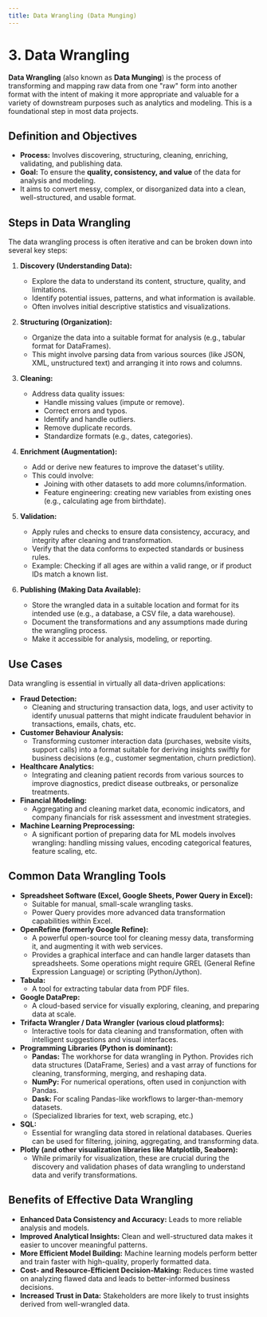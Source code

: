 ```yaml
---
title: Data Wrangling (Data Munging)
---
```


# 3. Data Wrangling

**Data Wrangling** (also known as **Data Munging**) is the process of transforming and mapping raw data from one "raw" form into another format with the intent of making it more appropriate and valuable for a variety of downstream purposes such as analytics and modeling. This is a foundational step in most data projects.

## Definition and Objectives

-   **Process:** Involves discovering, structuring, cleaning, enriching, validating, and publishing data.
-   **Goal:** To ensure the **quality, consistency, and value** of the data for analysis and modeling.
-   It aims to convert messy, complex, or disorganized data into a clean, well-structured, and usable format.

## Steps in Data Wrangling

The data wrangling process is often iterative and can be broken down into several key steps:

1.  **Discovery (Understanding Data):**
    -   Explore the data to understand its content, structure, quality, and limitations.
    -   Identify potential issues, patterns, and what information is available.
    -   Often involves initial descriptive statistics and visualizations.

2.  **Structuring (Organization):**
    -   Organize the data into a suitable format for analysis (e.g., tabular format for DataFrames).
    -   This might involve parsing data from various sources (like JSON, XML, unstructured text) and arranging it into rows and columns.

3.  **Cleaning:**
    -   Address data quality issues:
        -   Handle missing values (impute or remove).
        -   Correct errors and typos.
        -   Identify and handle outliers.
        -   Remove duplicate records.
        -   Standardize formats (e.g., dates, categories).

4.  **Enrichment (Augmentation):**
    -   Add or derive new features to improve the dataset's utility.
    -   This could involve:
        -   Joining with other datasets to add more columns/information.
        -   Feature engineering: creating new variables from existing ones (e.g., calculating age from birthdate).

5.  **Validation:**
    -   Apply rules and checks to ensure data consistency, accuracy, and integrity after cleaning and transformation.
    -   Verify that the data conforms to expected standards or business rules.
    -   Example: Checking if all ages are within a valid range, or if product IDs match a known list.

6.  **Publishing (Making Data Available):**
    -   Store the wrangled data in a suitable location and format for its intended use (e.g., a database, a CSV file, a data warehouse).
    -   Document the transformations and any assumptions made during the wrangling process.
    -   Make it accessible for analysis, modeling, or reporting.

## Use Cases

Data wrangling is essential in virtually all data-driven applications:

-   **Fraud Detection:**
    -   Cleaning and structuring transaction data, logs, and user activity to identify unusual patterns that might indicate fraudulent behavior in transactions, emails, chats, etc.
-   **Customer Behaviour Analysis:**
    -   Transforming customer interaction data (purchases, website visits, support calls) into a format suitable for deriving insights swiftly for business decisions (e.g., customer segmentation, churn prediction).
-   **Healthcare Analytics:**
    -   Integrating and cleaning patient records from various sources to improve diagnostics, predict disease outbreaks, or personalize treatments.
-   **Financial Modeling:**
    -   Aggregating and cleaning market data, economic indicators, and company financials for risk assessment and investment strategies.
-   **Machine Learning Preprocessing:**
    -   A significant portion of preparing data for ML models involves wrangling: handling missing values, encoding categorical features, feature scaling, etc.

## Common Data Wrangling Tools

-   **Spreadsheet Software (Excel, Google Sheets, Power Query in Excel):**
    -   Suitable for manual, small-scale wrangling tasks.
    -   Power Query provides more advanced data transformation capabilities within Excel.
-   **OpenRefine (formerly Google Refine):**
    -   A powerful open-source tool for cleaning messy data, transforming it, and augmenting it with web services.
    -   Provides a graphical interface and can handle larger datasets than spreadsheets. Some operations might require GREL (General Refine Expression Language) or scripting (Python/Jython).
-   **Tabula:**
    -   A tool for extracting tabular data from PDF files.
-   **Google DataPrep:**
    -   A cloud-based service for visually exploring, cleaning, and preparing data at scale.
-   **Trifacta Wrangler / Data Wrangler (various cloud platforms):**
    -   Interactive tools for data cleaning and transformation, often with intelligent suggestions and visual interfaces.
-   **Programming Libraries (Python is dominant):**
    -   **Pandas:** The workhorse for data wrangling in Python. Provides rich data structures (DataFrame, Series) and a vast array of functions for cleaning, transforming, merging, and reshaping data.
    -   **NumPy:** For numerical operations, often used in conjunction with Pandas.
    -   **Dask:** For scaling Pandas-like workflows to larger-than-memory datasets.
    -   (Specialized libraries for text, web scraping, etc.)
-   **SQL:**
    -   Essential for wrangling data stored in relational databases. Queries can be used for filtering, joining, aggregating, and transforming data.
-   **Plotly (and other visualization libraries like Matplotlib, Seaborn):**
    -   While primarily for visualization, these are crucial during the discovery and validation phases of data wrangling to understand data and verify transformations.

## Benefits of Effective Data Wrangling

-   **Enhanced Data Consistency and Accuracy:** Leads to more reliable analysis and models.
-   **Improved Analytical Insights:** Clean and well-structured data makes it easier to uncover meaningful patterns.
-   **More Efficient Model Building:** Machine learning models perform better and train faster with high-quality, properly formatted data.
-   **Cost- and Resource-Efficient Decision-Making:** Reduces time wasted on analyzing flawed data and leads to better-informed business decisions.
-   **Increased Trust in Data:** Stakeholders are more likely to trust insights derived from well-wrangled data.